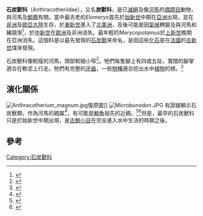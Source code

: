 {{Automatic Taxobox
| taxon = Anthracotheriidae
| name = 石炭獸科
| fossil_range = 中[[始新世|始新世]]至晚[[上新世|上新世]] {{Fossil range|Middle Eocene|Late Pliocene}}
| image = Bothriogenys_fraasi.JPG
| image_width = 300px
| image_caption = [[埃及重腳獸|埃及重腳獸]]（上）及''Bothriogenys fraasi''（下）
| subdivision_ranks = [[亞科|亞科]]及[[屬|屬]]<ref name=KronMan>{{cite book en |last=Kron, D.G. |first=B. |coauthors= Manning, E. |editor=Janis, C.M.; Scott, K.M.; and Jacobs, L.L. (eds.)|title=Evolution of Tertiary mammals of North America |url=https://archive.org/details/evolutiontertiar00jani_419 |year=1998 |publisher=Cambridge University Press |location=Cambridge |isbn=0521355192 |pages=[https://archive.org/details/evolutiontertiar00jani_419/page/n197 381]-388 |chapter=Anthracotheriidae}}</ref><ref name="PNAS on Anthracotheres">{{Cite journal en | author = Lihoreau, Fabrice and Jean-Renaud Boisserie, et alia. | title = Anthracothere dental anatomy reveals a late Miocene Chado-Libyan bioprovince | journal = Proceedings of the National Academy of Sciences | url = http://www.pnas.org/cgi/reprint/103/23/8763.pdf PDF | access-date = 2008-04-09 | archive-date = 2007-10-01 | archive-url = https://web.archive.org/web/20071001044412/http://www.pnas.org/cgi/reprint/103/23/8763.pdf | dead-url = no }}</ref>
| subdivision = 
* 石炭獸亞科 †Anthracotheriinae
** †[[石炭獸屬|石炭獸屬]] ''Anthracotherium'' <small>({{link-en|模式屬|type genus}})</small>
** †''Heptacodon''
** †''Siamotherium''
* †Bothriodontinae
** †''Aepinacondon''
** †''Afromeryx''
** †''Arretotherium''
** †[[短齒獸屬|短齒獸屬]] ''Brachyodus''
** †''Bothriogenys''
** †''Elomeryx''
** †''Hemimeryx''
** †''Kukusepasutanka''
** †{{link-en|利比亞龍獸屬|Libycosaurus}} ''Libycosaurus''
** †''Merycopotamus''
** †''Sivameryx''
*† Microbunodontinae
**†''Anthracokeryx''
**†''Microbunodon''
}}

'''石炭獸科'''（Anthracotheriidae），又名'''炭獸科'''，是已[[滅絕|滅絕]]及像[[河馬|河馬]]的[[偶蹄目|偶蹄目]]動物，與河馬及[[鯨豚|鯨豚]]有關。當中最古老的''Elomeryx''首先於[[始新世|始新世]]中期在[[亞洲|亞洲]]出現，並在[[非洲|非洲]]及[[歐亞大陸|歐亞大陸]]生存，於[[漸新世|漸新世]]進入了[[北美洲|北美洲]]，及後可能是因[[氣候|氣候]]轉變及與河馬和豬競爭<ref name="zipcodezoo.com">{{cite web|url=http://zipcodezoo.com/Key/Animalia/Anthracotheriidae_Family.asp |title=Archived copy |accessdate=2009-04-30 |deadurl=yes |archiveurl=https://web.archive.org/web/20090319081544/http://zipcodezoo.com/Key/Animalia/Anthracotheriidae_Family.asp |archivedate=2009-03-19 |df= }}</ref>，於[[中新世|中新世]]在[[歐洲|歐洲]]及非洲消失。最年輕的''Merycopotamus''於[[上新世|上新世]]晚期在亞洲消失。這個科是以最先發現的[[石炭獸|石炭獸]]來命名，是因這些[[化石|化石]]是在[[法國|法國]]的[[古新世|古新世]]煤床發現。

石炭獸科像較瘦的河馬，頭部較細小窄<ref>{{cite web
  | last = Allaby
  | first = Michael
  | title = Anthracotheriidae
  | work = A Dictionary of Zoology
  | publisher = Encyclopedia.com
  | year = 1999
  | url = http://www.encyclopedia.com/doc/1O8-Anthracotheriidae.html
  | doi = 
  | accessdate = 15 Apr 2009
  | archive-date = 2016-03-03
  | archive-url = https://web.archive.org/web/20160303192025/http://www.encyclopedia.com/doc/1O8-Anthracotheriidae.html
  | dead-url = no
  }}</ref>。牠們每隻腳上有四或五趾，寬闊的腳掌適合在軟泥上行走。牠們有完整的[[牙齒|牙齒]]，一些[[物種|物種]]適合挖出水中[[植物|植物]]的根。<ref>{{cite book en |editor=Palmer, D.|year=1999 |title= The Marshall Illustrated Encyclopedia of Dinosaurs and Prehistoric Animals|publisher= Marshall Editions| location=London |pages= 268|isbn= 1-84028-152-9}}</ref>

==演化關係==
[[File:Anthracotherium_magnum.jpg|thumb]]復原圖]]
[[File:Microbunodon.JPG|thumb]]
有證據顯示石炭獸類，作為河馬的親屬<ref name="Cetartiodactyla">{{cite journal en|last= Boisserie|first= Jean-Renaud|coauthors= Fabrice Lihoreau and Michel Brunet|title= The position of Hippopotamidae within Cetartiodactyla|journal= Proceedings of the National Academy of Sciences|volume= 102|issue= 5|pages= 1537-1541|url= http://www.pnas.org/cgi/content/full/102/5/1537|accessdate= 2007-06-09|date= February 2005|archive-date= 2018-11-20|archive-url= https://web.archive.org/web/20181120203413/http://www.pnas.org/content/102/5/1537.full|dead-url= no}}</ref>，有可能是[[鯨魚|鯨魚]]祖先的近親。<ref name="DNA">{{Cite journal en | url = http://mbe.oxfordjournals.org/cgi/content/abstract/14/5/537 | title = More DNA support for a Cetacea/Hippopotamidae clade: the blood-clotting protein gene gamma-fibrinogen | author = Gatesy, J. | journal = Molecular Biology and Evolution | volume = 14 | pages = 537-543 | access-date = 2008-04-09 | archive-date = 2010-05-05 | archive-url = https://web.archive.org/web/20100505025758/http://mbe.oxfordjournals.org/cgi/content/abstract/14/5/537 | dead-url = no }}</ref><ref name="Genomes">{{Cite journal en | title = Analyses of mitochondrial genomes strongly support a hippopotamus-whale clade | volume = 265 | issue = 1412 | year = 1998 | pages = 2251 | journal = Proceedings of the Royal Society | author = Ursing, B.M. | coauthor = U. Arnason}}</ref>但是，最早的石炭獸科只是於始新世中期出現，是[[古鯨小目|古鯨小目]]在完全進入水中生活的時期之後。

==參考==
{{reflist}}
{{Taxonbar|from=Q574319}}

[[Category:石炭獸科|Category:石炭獸科]]